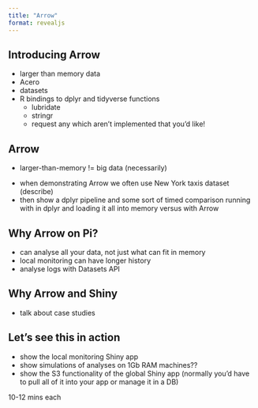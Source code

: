 ```yaml
---
title: "Arrow"
format: revealjs
---
```


## Introducing Arrow

* larger than memory data
* Acero
* datasets
* R bindings to dplyr and tidyverse functions
  * lubridate
  * stringr
  * request any which aren't implemented that you'd like!
  
## Arrow

* larger-than-memory != big data (necessarily)


::: {.notes}
* when demonstrating Arrow we often use New York taxis dataset (describe)
* then show a dplyr pipeline and some sort of timed comparison running with in dplyr and loading it all into memory versus with Arrow
:::

## Why Arrow on Pi?

* can analyse all your data, not just what can fit in memory
* local monitoring can have longer history
* analyse logs with Datasets API

## Why Arrow and Shiny

* talk about case studies

## Let's see this in action

::: {.notes}
* show the local monitoring Shiny app
* show simulations of analyses on 1Gb RAM machines??
* show the S3 functionality of the global Shiny app (normally you'd have to pull all of it into your app or manage it in a DB)
:::
 
 10-12 mins each
